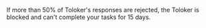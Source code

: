 <Image withBackground imageId="1677773309579" alt="" />

If more than 50% of Toloker's responses are rejected, the Toloker is blocked and can't complete your tasks for 15 days.
